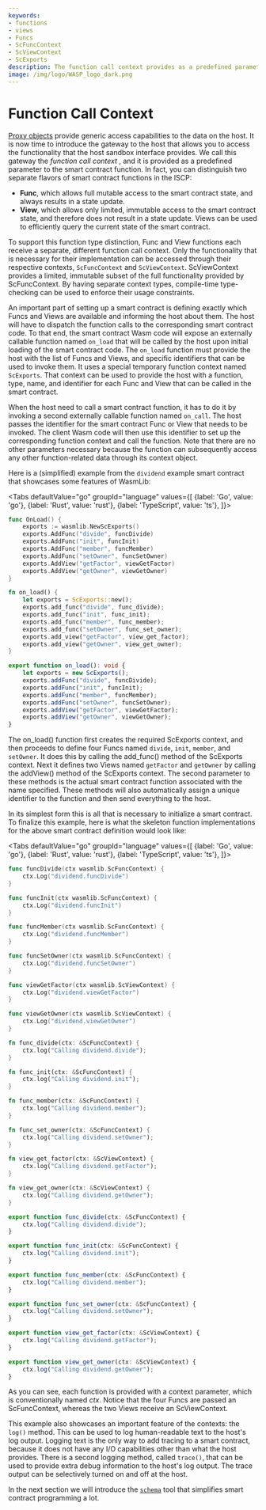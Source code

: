 ```yaml
---
keywords:
- functions
- views
- Funcs
- ScFuncContext
- ScViewContext
- ScExports
description: The function call context provides as a predefined parameter to the smart contract function and allows you to access the functionality that the host sandbox interface provides.
image: /img/logo/WASP_logo_dark.png
---
```



# Function Call Context

[Proxy objects](proxies.mdx) provide generic access capabilities to the data on the host. It
is now time to introduce the gateway to the host that allows you to access the
functionality that the host sandbox interface provides. We call this gateway the _function
call context_
, and it is provided as a predefined parameter to the smart contract function. In fact, you can
distinguish two separate flavors of smart contract functions in the ISCP:

- **Func**, which allows full mutable access to the smart contract state, and always
  results in a state update.
- **View**, which allows only limited, immutable access to the smart contract state, and
  therefore does not result in a state update. Views can be used to efficiently query the
  current state of the smart contract.

To support this function type distinction, Func and View functions each receive a
separate, different function call context. Only the functionality that is necessary for
their implementation can be accessed through their respective contexts, `ScFuncContext`
and `ScViewContext`. ScViewContext provides a limited, immutable subset of the full
functionality provided by ScFuncContext. By having separate context types, compile-time
type-checking can be used to enforce their usage constraints.

An important part of setting up a smart contract is defining exactly which Funcs and Views
are available and informing the host about them. The host will have to dispatch the
function calls to the corresponding smart contract code. To that end, the smart contract
Wasm code will expose an externally callable function named `on_load` that will be called
by the host upon initial loading of the smart contract code. The `on_load` function must
provide the host with the list of Funcs and Views, and specific identifiers that can be
used to invoke them. It uses a special temporary function context named `ScExports`. That
context can be used to provide the host with a function, type, name, and identifier for
each Func and View that can be called in the smart contract.

When the host need to call a smart contract function, it has to do it by invoking a second
externally callable function named `on_call`. The host passes the identifier for the smart
contract Func or View that needs to be invoked. The client Wasm code will then use this
identifier to set up the corresponding function context and call the function. Note that
there are no other parameters necessary because the function can subsequently access any
other function-related data through its context object.

Here is a (simplified) example from the `dividend` example smart contract that showcases
some features of WasmLib:

<Tabs defaultValue="go"
      groupId="language"
      values={[
          {label: 'Go', value: 'go'},
          {label: 'Rust', value: 'rust'},
          {label: 'TypeScript', value: 'ts'},
      ]}>

<TabItem value="go">

```go
func OnLoad() {
    exports := wasmlib.NewScExports()
    exports.AddFunc("divide", funcDivide)
    exports.AddFunc("init", funcInit)
    exports.AddFunc("member", funcMember)
    exports.AddFunc("setOwner", funcSetOwner)
    exports.AddView("getFactor", viewGetFactor)
    exports.AddView("getOwner", viewGetOwner)
}
```

</TabItem>
    <TabItem value="rust">

```rust
fn on_load() {
    let exports = ScExports::new();
    exports.add_func("divide", func_divide);
    exports.add_func("init", func_init);
    exports.add_func("member", func_member);
    exports.add_func("setOwner", func_set_owner);
    exports.add_view("getFactor", view_get_factor);
    exports.add_view("getOwner", view_get_owner);
}
```

</TabItem>
<TabItem value="ts">

```ts
export function on_load(): void {
    let exports = new ScExports();
    exports.addFunc("divide", funcDivide);
    exports.addFunc("init", funcInit);
    exports.addFunc("member", funcMember);
    exports.addFunc("setOwner", funcSetOwner);
    exports.addView("getFactor", viewGetFactor);
    exports.addView("getOwner", viewGetOwner);
}
```

</TabItem>
</Tabs>

The on_load() function first creates the required ScExports context, and
then proceeds to define four Funcs named `divide`, `init`, `member`, and `setOwner`. It
does this by calling the add_func() method of the ScExports context. Next it defines two
Views named `getFactor` and `getOwner` by calling the addView() method of the ScExports
context. The second parameter to these methods is the actual smart contract function
associated with the name specified. These methods will also automatically assign a unique
identifier to the function and then send everything to the host.

In its simplest form this is all that is necessary to initialize a smart contract. To
finalize this example, here is what the skeleton function implementations for the above
smart contract definition would look like:

<Tabs defaultValue="go"
      groupId="language"
      values={[
          {label: 'Go', value: 'go'},
          {label: 'Rust', value: 'rust'},
          {label: 'TypeScript', value: 'ts'},
      ]}>

<TabItem value="go">

```go
func funcDivide(ctx wasmlib.ScFuncContext) {
    ctx.Log("dividend.funcDivide")
}

func funcInit(ctx wasmlib.ScFuncContext) {
    ctx.Log("dividend.funcInit")
}

func funcMember(ctx wasmlib.ScFuncContext) {
    ctx.Log("dividend.funcMember")
}

func funcSetOwner(ctx wasmlib.ScFuncContext) {
    ctx.Log("dividend.funcSetOwner")
}

func viewGetFactor(ctx wasmlib.ScViewContext) {
    ctx.Log("dividend.viewGetFactor")
}

func viewGetOwner(ctx wasmlib.ScViewContext) {
    ctx.Log("dividend.viewGetOwner")
}
```

</TabItem>
<TabItem value="rust">

```rust
fn func_divide(ctx: &ScFuncContext) {
    ctx.log("Calling dividend.divide");
}

fn func_init(ctx: &ScFuncContext) {
    ctx.log("Calling dividend.init");
}

fn func_member(ctx: &ScFuncContext) {
    ctx.log("Calling dividend.member");
}

fn func_set_owner(ctx: &ScFuncContext) {
    ctx.log("Calling dividend.setOwner");
}

fn view_get_factor(ctx: &ScViewContext) {
    ctx.log("Calling dividend.getFactor");
}

fn view_get_owner(ctx: &ScViewContext) {
    ctx.log("Calling dividend.getOwner");
}
```

</TabItem>
<TabItem value="ts">

```ts
export function func_divide(ctx: &ScFuncContext) {
    ctx.log("Calling dividend.divide");
}

export function func_init(ctx: &ScFuncContext) {
    ctx.log("Calling dividend.init");
}

export function func_member(ctx: &ScFuncContext) {
    ctx.log("Calling dividend.member");
}

export function func_set_owner(ctx: &ScFuncContext) {
    ctx.log("Calling dividend.setOwner");
}

export function view_get_factor(ctx: &ScViewContext) {
    ctx.log("Calling dividend.getFactor");
}

export function view_get_owner(ctx: &ScViewContext) {
    ctx.log("Calling dividend.getOwner");
}
```

</TabItem>
</Tabs>

As you can see, each function is provided with a context parameter, which is
conventionally named _ctx_. Notice that the four Funcs are passed an ScFuncContext,
whereas the two Views receive an ScViewContext.

This example also showcases an important feature of the contexts: the `log()` method. This
can be used to log human-readable text to the host's log output. Logging text is the only
way to add tracing to a smart contract, because it does not have any I/O capabilities
other than what the host provides. There is a second logging method, called `trace()`,
that can be used to provide extra debug information to the host's log output. The trace
output can be selectively turned on and off at the host.

In the next section we will introduce the [`schema`](../schema/schema.mdx) tool that
simplifies smart contract programming a lot.
